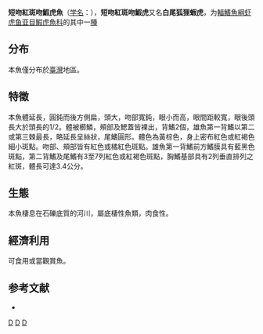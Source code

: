 {{Speciesbox 
| genus = Rhinogobius
| species = rubromaculatus
| authority = [[Lee|Lee]] & [[Chang|Chang]], 1996
| status = NE
| status_system = IUCN3.1
}}
'''短吻紅斑吻鰕虎魚'''（[[学名|学名]]：{{lang|la|'''''Rhinogobius rubromaculatus'''''}}），'''短吻紅斑吻鰕虎'''又名'''白尾狐狸蝦虎'''，为[[輻鰭魚綱|輻鰭魚綱]][[虾虎鱼亚目|虾虎鱼亚目]][[鰕虎魚科|鰕虎魚科]]的其中一[[種|種]]

==分布==
本魚僅分布於[[臺灣|臺灣]]地區。

==特徵==
本魚體延長，圓鈍而後方側扁，頭大，吻部寬鈍，眼小而高，眼間距較寬，眼後頭長大於頭長的1/2。體被櫛鱗，頰部及鰓蓋皆裸出，背鰭2個，雄魚第一背鰭以第二或第三棘最長，略延長呈絲狀，尾鰭圓形。體色為黃棕色，身上密布紅色或紅褐色細小斑點。吻部、頰部皆有紅色或橘紅色斑點。雄魚第一背鰭前方鰭膜具有藍黑色斑點，第二背鰭及尾鰭有3至7列紅色或紅褐色斑點，胸鰭基部具有2列垂直排列之紅斑，體長可達3.4公分。

==生態==
本魚棲息在石礫底質的河川，屬底棲性魚類，肉食性。

==經濟利用==
可食用或當觀賞魚。

== 参考文献 ==
* {{TaiBNET| zh=短吻褐斑吻鰕虎 | id=381845 | binomial=Rhinogobius rubromaculatus | authority=Lee & Chang, 1996 | var= | accessdate=2013-01-24}}

{{Taxonbar}}

[[Category:食用鱼|D]]
[[Category:觀賞魚|D]]
[[Category:吻鰕虎魚屬|D]]